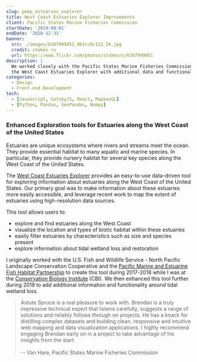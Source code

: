 ```yaml
---
slug: pmep_estuaries_explorer
title: West Coast Estuaries Explorer Improvements
client: Pacific States Marine Fisheries Commission
startDate: '2019-08-01'
endDate: '2020-12-31'
banner:
  src: ./images/6307999051_961cc0c121_5k.jpg
  credit: stokes rx
  url: https://www.flickr.com/photos/stokesrx/6307999051
description: |
  We worked closely with the Pacific States Marine Fisheries Commission to enhance
  the West Coast Estuaries Explorer with additional data and functionality.
categories:
  - Design
  - Front-end Development
tech:
  - [Javascript, GatsbyJS, React, MapboxGL]
  - [Python, Pandas, GeoPandas, Numpy]
---
```


### Enhanced Exploration tools for Estuaries along the West Coast of the United States

Estuaries are unique ecosystems where rivers and streams meet the ocean. They provide
essential habitat to many aquatic and marine species. In particular, they provide
nursery habitat for several key species along the West Coast of the United States.

The [West Coast Estuaries Explorer](https://estuaries.pacificfishhabitat.org/)
provides an easy-to-use data-driven tool for exploring information about
estuaries along the West Coast of the United States. Our primary goal was to
make information about these estuaries more easily accessible, and leverage
recent work to map the extent of estuaries using high-resolution data sources.

This tool allows users to:

- explore and find estuaries along the West Coast
- visualize the location and types of biotic habitat within these estuaries
- easily filter estuaries by characteristics such as size and species present
- explore information about tidal wetland loss and restoration

I originally worked with the U.S. Fish and Wildlife Service - North Pacific Landscape
Conservation Cooperative and the [Pacific Marine and Estuarine Fish Habitat Partnership](http://www.pacificfishhabitat.org/)
to create this tool during 2017-2018 while I was at the [Conservation Biology Institute](https://consbio.org) (CBI).
We then enhanced this tool further during 2019 to add additional information and functionality
around tidal wetland loss.

<blockquote>
  Astute Spruce is a real pleasure to work with. Brendan is a truly impressive
  technical expert that listens carefully, suggests a range of solutions and
  reliably follows through on projects. He has a knack for distilling complex
  datasets and building clean, responsive and intuitive web mapping and data
  visualization applications. I highly recommend engaging Brendan early on in a
  project to take advantage of his insights from the start.

  <br/>
  <br/>
  -- Van Hare, Pacific States Marine Fisheries Commission
</blockquote>

